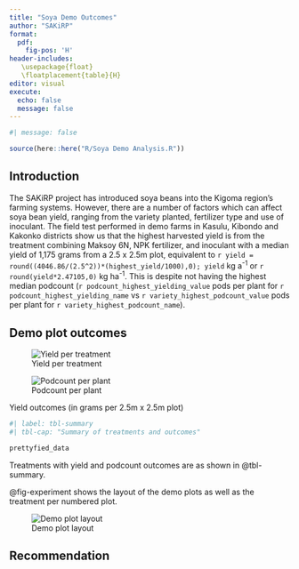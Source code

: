 ```yaml
---
title: "Soya Demo Outcomes"
author: "SAKiRP"
format: 
  pdf: 
    fig-pos: 'H'
header-includes:
   \usepackage{float}
   \floatplacement{table}{H}
editor: visual
execute: 
  echo: false
  message: false
---
```


```r
#| message: false

source(here::here("R/Soya Demo Analysis.R"))
```

## Introduction

The SAKiRP project has introduced soya beans into the Kigoma region's farming systems. However, there are a number of factors which can affect soya bean yield, ranging from the variety planted, fertilizer type and use of inoculant. The field test performed in demo farms in Kasulu, Kibondo and Kakonko districts show us that the highest harvested yield is from the treatment combining Maksoy 6N, NPK fertilizer, and inoculant with a median yield of 1,175 grams from a 2.5 x 2.5m plot, equivalent to `r yield = round((4046.86/(2.5^2))*(highest_yield/1000),0); yield` kg a^-1^ or `r round(yield*2.47105,0)` kg ha^-1^. This is despite not having the highest median podcount (`r podcount_highest_yielding_value` pods per plant for `r podcount_highest_yielding_name` vs `r variety_highest_podcount_value` pods per plant for `r variety_highest_podcount_name`).

## Demo plot outcomes

::: {#fig-plots layout="[1,1]"}
![Yield per treatment](images/yield_plot.png){#fig-yield}

![Podcount per plant](images/count_plot.png){#fig-cnt}

Yield outcomes (in grams per 2.5m x 2.5m plot)
:::

```r
#| label: tbl-summary
#| tbl-cap: "Summary of treatments and outcomes"

prettyfied_data

```

Treatments with yield and podcount outcomes are as shown in @tbl-summary.

@fig-experiment shows the layout of the demo plots as well as the treatment per numbered plot.

![Demo plot layout](images/demo_layout.jpeg){#fig-experiment}

## Recommendation
